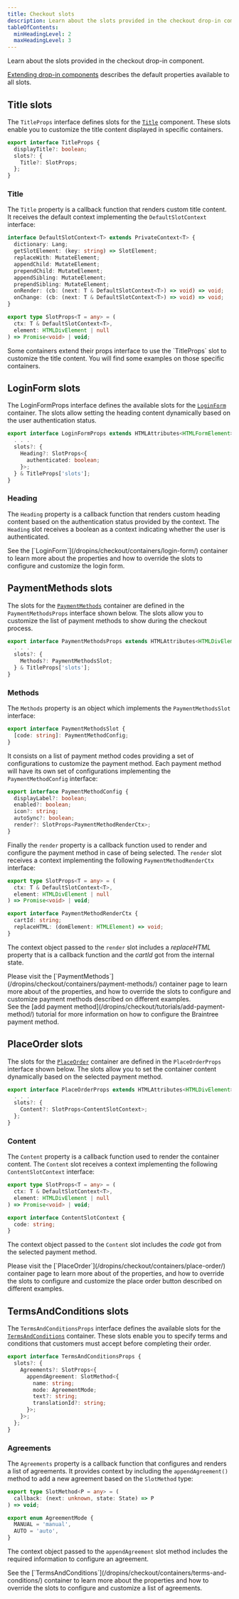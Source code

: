 ```yaml
---
title: Checkout slots
description: Learn about the slots provided in the checkout drop-in component.
tableOfContents:
  minHeadingLevel: 2
  maxHeadingLevel: 3
---
```



Learn about the slots provided in the checkout drop-in component.

[Extending drop-in components](/dropins/all/extending/) describes the default properties available to all slots.

## Title slots

The `TitleProps` interface defines slots for the [`Title`](/dropins/checkout/containers/overview/#title-and-heading-customization) component. These slots enable you to customize the title content displayed in specific containers.

```ts
export interface TitleProps {
  displayTitle?: boolean;
  slots?: {
    Title?: SlotProps;
  };
}
```

### Title

The `Title` property is a callback function that renders custom title content. It receives the default context implementing the `DefaultSlotContext` interface:

```ts
interface DefaultSlotContext<T> extends PrivateContext<T> {
  dictionary: Lang;
  getSlotElement: (key: string) => SlotElement;
  replaceWith: MutateElement;
  appendChild: MutateElement;
  prependChild: MutateElement;
  appendSibling: MutateElement;
  prependSibling: MutateElement;
  onRender: (cb: (next: T & DefaultSlotContext<T>) => void) => void;
  onChange: (cb: (next: T & DefaultSlotContext<T>) => void) => void;
}

export type SlotProps<T = any> = (
  ctx: T & DefaultSlotContext<T>,
  element: HTMLDivElement | null
) => Promise<void> | void;
```

<Aside type="note">
Some containers extend their props interface to use the `TitleProps` slot to customize the title content. You will find some examples on those specific containers.
</Aside>

## LoginForm slots

The LoginFormProps interface defines the available slots for the [`LoginForm`](/dropins/checkout/containers/login-form/) container. The slots allow setting the heading content dynamically based on the user authentication status.

```ts
export interface LoginFormProps extends HTMLAttributes<HTMLFormElement>, TitleProps {
  . . .
  slots?: {
    Heading?: SlotProps<{
      authenticated: boolean;
    }>;
  } & TitleProps['slots'];
}
```

### Heading

The `Heading` property is a callback function that renders custom heading content based on the authentication status provided by the context. The `Heading` slot receives a boolean as a context indicating whether the user is authenticated.

<Aside type="note">
See the [`LoginForm`](/dropins/checkout/containers/login-form/) container to learn more about the properties and how to override the slots to configure and customize the login form.
</Aside>

## PaymentMethods slots

The slots for the [`PaymentMethods`](/dropins/checkout/containers/payment-methods/) container are defined in the `PaymentMethodsProps` interface shown below. The slots allow you to customize the list of payment methods to show during the checkout process.

```ts
export interface PaymentMethodsProps extends HTMLAttributes<HTMLDivElement>, TitleProps {
  . . .
  slots?: {
    Methods?: PaymentMethodsSlot;
  } & TitleProps['slots'];
}
```

### Methods

The `Methods` property is an object which implements the `PaymentMethodsSlot` interface:

```ts
export interface PaymentMethodsSlot {
  [code: string]: PaymentMethodConfig;
}
```

It consists on a list of payment method codes providing a set of configurations to customize the payment method. Each payment method will have its own set of configurations implementing the `PaymentMethodConfig` interface:

```ts
export interface PaymentMethodConfig {
  displayLabel?: boolean;
  enabled?: boolean;
  icon?: string;
  autoSync?: boolean;
  render?: SlotProps<PaymentMethodRenderCtx>;
}
```

Finally the `render` property is a callback function used to render and configure the payment method in case of being selected. The `render` slot receives a context implementing the following `PaymentMethodRenderCtx` interface:

```ts
export type SlotProps<T = any> = (
  ctx: T & DefaultSlotContext<T>,
  element: HTMLDivElement | null
) => Promise<void> | void;

export interface PaymentMethodRenderCtx {
  cartId: string;
  replaceHTML: (domElement: HTMLElement) => void;
}
```

The context object passed to the `render` slot includes a _replaceHTML_ property that is a callback function and the _cartId_ got from the internal state.

<Aside type="note">
Please visit the [`PaymentMethods`](/dropins/checkout/containers/payment-methods/) container page to learn more about of the properties, and how to override the slots to configure and customize payment methods described on different examples.
</Aside>

<Aside type="note">
See the [add payment method](/dropins/checkout/tutorials/add-payment-method/) tutorial for more information on how to configure the Braintree payment method.
</Aside>

## PlaceOrder slots

The slots for the [`PlaceOrder`](/dropins/checkout/containers/place-order/) container are defined in the `PlaceOrderProps` interface shown below. The slots allow you to set the container content dynamically based on the selected payment method.

```ts
export interface PlaceOrderProps extends HTMLAttributes<HTMLDivElement> {
  . . .
  slots?: {
    Content?: SlotProps<ContentSlotContext>;
  };
}
```

### Content

The `Content` property is a callback function used to render the container content. The `Content` slot receives a context implementing the following `ContentSlotContext` interface:

```ts
export type SlotProps<T = any> = (
  ctx: T & DefaultSlotContext<T>,
  element: HTMLDivElement | null
) => Promise<void> | void;

export interface ContentSlotContext {
  code: string;
}
```

The context object passed to the `Content` slot includes the _code_ got from the selected payment method.

<Aside type="note">
Please visit the [`PlaceOrder`](/dropins/checkout/containers/place-order/) container page to learn more about of the properties, and how to override the slots to configure and customize the place order button described on different examples.
</Aside>

## TermsAndConditions slots

The `TermsAndConditionsProps` interface defines the available slots for the [`TermsAndConditions`](/dropins/checkout/containers/terms-and-conditions/) container. These slots enable you to specify terms and conditions that customers must accept before completing their order.

```ts
export interface TermsAndConditionsProps {
  slots?: {
    Agreements?: SlotProps<{
      appendAgreement: SlotMethod<{
        name: string;
        mode: AgreementMode;
        text?: string;
        translationId?: string;
      }>;
    }>;
  };
}
```

### Agreements

The `Agreements` property is a callback function that configures and renders a list of agreements. It provides context by including the `appendAgreement()` method to add a new agreement based on the `SlotMethod` type:

```ts
export type SlotMethod<P = any> = (
  callback: (next: unknown, state: State) => P
) => void;

export enum AgreementMode {
  MANUAL = 'manual',
  AUTO = 'auto',
}
```

The context object passed to the `appendAgreement` slot method includes the required information to configure an agreement.

<Aside type="note">
See the [`TermsAndConditions`](/dropins/checkout/containers/terms-and-conditions/) container to learn more about the properties and how to override the slots to configure and customize a list of agreements.
</Aside>